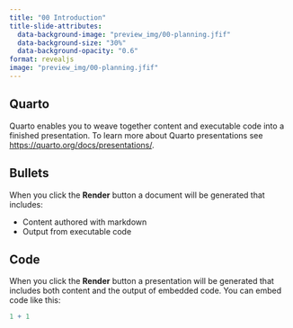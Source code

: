 ```yaml
---
title: "00 Introduction"
title-slide-attributes:
  data-background-image: "preview_img/00-planning.jfif"
  data-background-size: "30%"
  data-background-opacity: "0.6"
format: revealjs
image: "preview_img/00-planning.jfif"
---
```


## Quarto

Quarto enables you to weave together content and executable code into a finished presentation. To learn more about Quarto presentations see <https://quarto.org/docs/presentations/>.

## Bullets

When you click the **Render** button a document will be generated that includes:

-   Content authored with markdown
-   Output from executable code

## Code

When you click the **Render** button a presentation will be generated that includes both content and the output of embedded code. You can embed code like this:

```r
1 + 1
```
